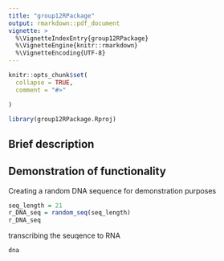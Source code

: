 ```yaml
---
title: "group12RPackage"
output: rmarkdown::pdf_document
vignette: >
  %\VignetteIndexEntry{group12RPackage}
  %\VignetteEngine{knitr::rmarkdown}
  %\VignetteEncoding{UTF-8}
---
```


```r
knitr::opts_chunk$set(
  collapse = TRUE,
  comment = "#>"

)
```

```r
library(group12RPackage.Rproj)
```

## Brief description


## Demonstration of functionality

Creating a random DNA sequence for demonstration purposes
```r
seq_length = 21
r_DNA_seq = random_seq(seq_length)
r_DNA_seq
```

transcribing the seuqence to RNA 
```r
dna
```

